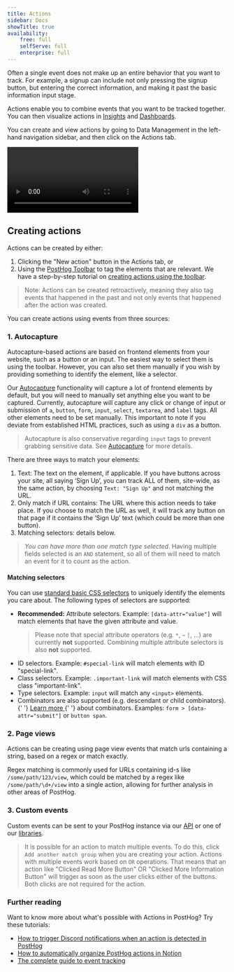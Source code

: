 ```yaml
---
title: Actions
sidebar: Docs
showTitle: true
availability:
    free: full
    selfServe: full
    enterprise: full
---
```


Often a single event does not make up an entire behavior that you want to track. For example, a signup can include not only pressing the signup button, but entering the correct information, and making it past the basic information input stage. 

Actions enable you to combine events that you want to be tracked together. You can then visualize actions in [Insights](/docs/product-analytics/insights) and [Dashboards](/docs/product-analytics/dashboards).

You can create and view actions by going to Data Management in the left-hand navigation sidebar, and then click on the Actions tab.

![How to view actions in PostHog](../../images/docs/data/actions/viewing-actions.mp4)

## Creating actions

Actions can be created by either:
1. Clicking the "New action" button in the Actions tab, or
2. Using the [PostHog Toolbar](/docs/product-analytics/toolbar) to tag the elements that are relevant. We have a step-by-step tutorial on [creating actions using the toolbar](/tutorials/toolbar#creating-actions).

> Note: Actions can be created retroactively, meaning they also tag events that happened in the past and not only events that happened after the action was created.

You can create actions using events from three sources:

### 1. Autocapture

Autocapture-based actions are based on frontend elements from your website, such as a button or an input. The easiest way to select them is using the toolbar. However, you can also set them manually if you wish by providing something to identify the element, like a selector.

Our [Autocapture](/docs/data/autocapture) functionality will capture a lot of frontend elements by default, but you will need to manually set anything else you want to be captured. Currently, autocapture will capture any click or change of input or submission of `a`, `button`, `form`, `input`, `select`, `textarea`, and `label` tags. All other elements need to be set manually. This important to note if you deviate from established HTML practices, such as using a `div` as a button.

> Autocapture is also conservative regarding `input` tags to prevent grabbing sensitive data. See [Autocapture](/docs/data/autocapture) for more details.

There are three ways to match your elements:

1. Text: The text on the element, if applicable. If you have buttons across your site, all saying ‘Sign Up’, you can track ALL of them, site-wide, as the same action, by choosing `Text: "Sign Up"` and not matching the URL.
2. Only match if URL contains: The URL where this action needs to take place. If you choose to match the URL as well, it will track any button on that page if it contains the ‘Sign Up’ text (which could be more than one button).
3. Matching selectors: details below.

> _You can have more than one match type selected_. Having multiple fields selected is an `AND` statement, so all of them will need to match an event for it to count as the action.

#### Matching selectors

You can use <a href="https://developer.mozilla.org/en-US/docs/Web/CSS/CSS_Selectors" target="_blank" rel="noopener">standard basic CSS selectors</a> to uniquely identify the elements you care about. The following types of selectors are supported:
<ul>
    <li>
        <strong>Recommended:</strong> Attribute selectors. Example:
        <code>[data-attr="value"]</code> will match elements that have the
        given attribute and value.
        <blockquote>
            Please note that special attribute operators (e.g. <code>*</code>, <code>~</code>
            <code>|</code>, ...) are currently <b>not</b> supported. Combining multiple attribute selectors is also <b>not</b> supported.
        </blockquote>
    </li>
    <li>
        ID selectors. Example: <code>#special-link</code> will match
        elements with ID "special-link".
    </li>
    <li>
        Class selectors. Example: <code>.important-link</code> will match
        elements with CSS class "important-link".
    </li>
    <li>
        Type selectors. Example: <code>input</code> will match any
        <code>&lt;input&gt;</code> elements.
    </li>
    <li>
        Combinators are also supported (e.g. descendant or child combinators).
        {' '}
        <a
            href="https://developer.mozilla.org/en-US/docs/Web/CSS/CSS_Selectors#combinators"
            target="_blank"
            rel="noopener"
        >
            Learn more
        </a>{' '}
        about combinators. Examples: <code>form > [data-attr="submit"]</code> or <code>button span</code>.
    </li>
</ul>

### 2. Page views

Actions can be creating using page view events that match urls containing a string, based on a regex or match exactly.

Regex matching is commonly used for URLs containing id-s like `/some/path/123/view`, which could be matched by a regex like `/some/path/\d+/view` into a single action, allowing for further analysis in other areas of PostHog.

### 3. Custom events

Custom events can be sent to your PostHog instance via our [API](/docs/api) or one of our [libraries](/docs/integrate/overview).

> It is possible for an action to match multiple events. To do this, click `Add another match group` when you are creating your action. Actions with multiple events work based on `OR` operations. That means that an action like "Clicked Read More Button" OR "Clicked More Information Button" will trigger as soon as the user clicks either of the buttons. Both clicks are not required for the action.

### Further reading

Want to know more about what's possible with Actions in PostHog? Try these tutorials:

- [How to trigger Discord notifications when an action is detected in PostHog](/tutorials/how-to-connect-discord-to-posthog-with-zapier)
- [How to automatically organize PostHog actions in Notion](/tutorials/how-to-connect-posthog-and-notion-with-zapier)
- [The complete guide to event tracking](/tutorials/event-tracking-guide)